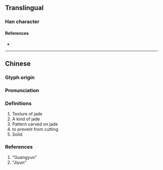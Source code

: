 {{character info}}
==Translingual==

===Han character===
{{Han char|rn=96|rad=玉|as=05|sn=9|four=17112|canj=MGPRU|ids=⿰𤣩包}}

====References====
* {{Han ref|kx=0729.010|dkj=20896|dj=1140.260|hdz=21108.080|uh=73B8|ud=29624|bh=CFD5|bd=53205}}

----

==Chinese==
{{zh-forms}}

===Glyph origin===
{{Han etym}}

===Pronunciation===
{{zh-pron
|m=fú
|c=
|mc=y
|oc=y
|cat=
}}

===Definitions===
{{zh-hanzi}}

# Texture of jade
#A kind of jade
#Pattern carved on jade
#to prevent from cutting
#Solid

=== References ===

# "Guangyun"
# "Jiyun"
